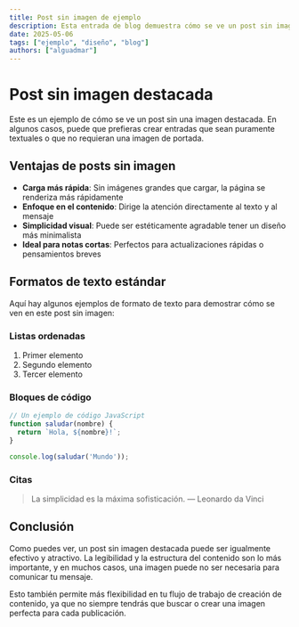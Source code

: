 ```yaml
---
title: Post sin imagen de ejemplo
description: Esta entrada de blog demuestra cómo se ve un post sin imagen destacada
date: 2025-05-06
tags: ["ejemplo", "diseño", "blog"]
authors: ["alguadmar"]
---
```


# Post sin imagen destacada

Este es un ejemplo de cómo se ve un post sin una imagen destacada. En algunos casos, puede que prefieras crear entradas que sean puramente textuales o que no requieran una imagen de portada.

## Ventajas de posts sin imagen

- **Carga más rápida**: Sin imágenes grandes que cargar, la página se renderiza más rápidamente
- **Enfoque en el contenido**: Dirige la atención directamente al texto y al mensaje
- **Simplicidad visual**: Puede ser estéticamente agradable tener un diseño más minimalista
- **Ideal para notas cortas**: Perfectos para actualizaciones rápidas o pensamientos breves

## Formatos de texto estándar

Aquí hay algunos ejemplos de formato de texto para demostrar cómo se ven en este post sin imagen:

### Listas ordenadas

1. Primer elemento
2. Segundo elemento
3. Tercer elemento

### Bloques de código

```javascript
// Un ejemplo de código JavaScript
function saludar(nombre) {
  return `Hola, ${nombre}!`;
}

console.log(saludar('Mundo'));
```

### Citas

> La simplicidad es la máxima sofisticación.
> — Leonardo da Vinci

## Conclusión

Como puedes ver, un post sin imagen destacada puede ser igualmente efectivo y atractivo. La legibilidad y la estructura del contenido son lo más importante, y en muchos casos, una imagen puede no ser necesaria para comunicar tu mensaje.

Esto también permite más flexibilidad en tu flujo de trabajo de creación de contenido, ya que no siempre tendrás que buscar o crear una imagen perfecta para cada publicación.
